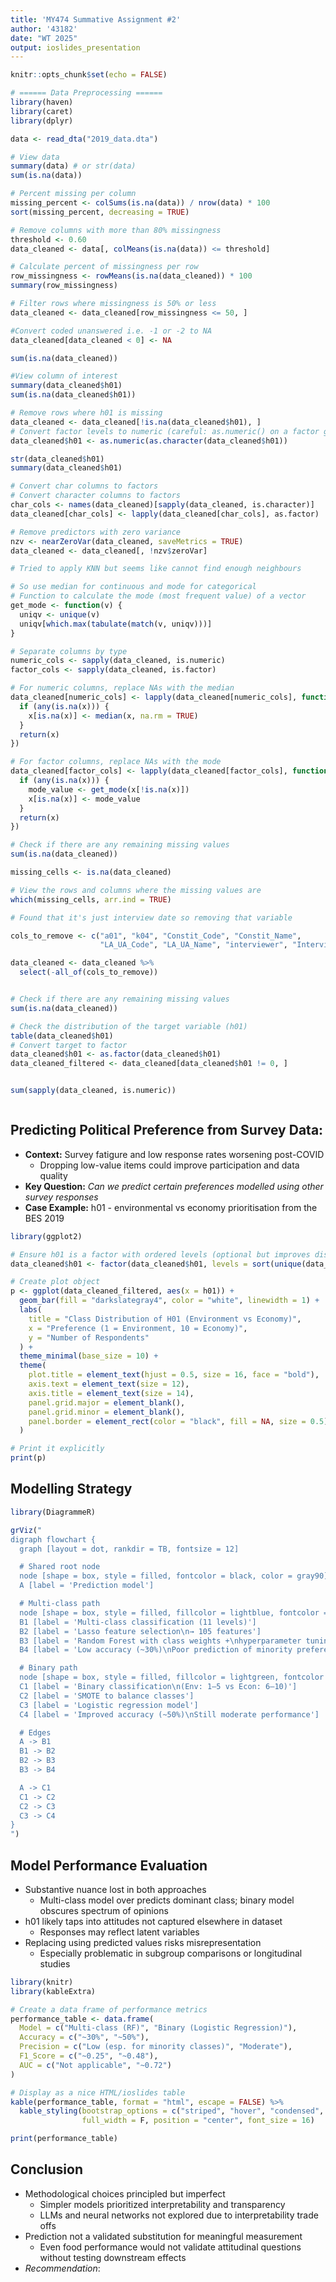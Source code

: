 ```yaml
---
title: 'MY474 Summative Assignment #2'
author: '43182'
date: "WT 2025"
output: ioslides_presentation
---
```


```r
knitr::opts_chunk$set(echo = FALSE)
```

```r
# ====== Data Preprocessing ======
library(haven)
library(caret)
library(dplyr)

data <- read_dta("2019_data.dta")

# View data
summary(data) # or str(data)
sum(is.na(data))

# Percent missing per column
missing_percent <- colSums(is.na(data)) / nrow(data) * 100
sort(missing_percent, decreasing = TRUE)

# Remove columns with more than 80% missingness
threshold <- 0.60
data_cleaned <- data[, colMeans(is.na(data)) <= threshold]

# Calculate percent of missingness per row
row_missingness <- rowMeans(is.na(data_cleaned)) * 100
summary(row_missingness)

# Filter rows where missingness is 50% or less
data_cleaned <- data_cleaned[row_missingness <= 50, ]

#Convert coded unanswered i.e. -1 or -2 to NA
data_cleaned[data_cleaned < 0] <- NA

sum(is.na(data_cleaned))

#View column of interest
summary(data_cleaned$h01)
sum(is.na(data_cleaned$h01))

# Remove rows where h01 is missing
data_cleaned <- data_cleaned[!is.na(data_cleaned$h01), ]
# Convert factor levels to numeric (careful: as.numeric() on a factor gives level index, not the label!)
data_cleaned$h01 <- as.numeric(as.character(data_cleaned$h01))

str(data_cleaned$h01)
summary(data_cleaned$h01)

# Convert char columns to factors
# Convert character columns to factors
char_cols <- names(data_cleaned)[sapply(data_cleaned, is.character)]
data_cleaned[char_cols] <- lapply(data_cleaned[char_cols], as.factor)

# Remove predictors with zero variance
nzv <- nearZeroVar(data_cleaned, saveMetrics = TRUE)
data_cleaned <- data_cleaned[, !nzv$zeroVar]

# Tried to apply KNN but seems like cannot find enough neighbours 

# So use median for continuous and mode for categorical
# Function to calculate the mode (most frequent value) of a vector
get_mode <- function(v) {
  uniqv <- unique(v)
  uniqv[which.max(tabulate(match(v, uniqv)))]
}

# Separate columns by type
numeric_cols <- sapply(data_cleaned, is.numeric)
factor_cols <- sapply(data_cleaned, is.factor)

# For numeric columns, replace NAs with the median
data_cleaned[numeric_cols] <- lapply(data_cleaned[numeric_cols], function(x) {
  if (any(is.na(x))) {
    x[is.na(x)] <- median(x, na.rm = TRUE)
  }
  return(x)
})

# For factor columns, replace NAs with the mode
data_cleaned[factor_cols] <- lapply(data_cleaned[factor_cols], function(x) {
  if (any(is.na(x))) {
    mode_value <- get_mode(x[!is.na(x)])
    x[is.na(x)] <- mode_value
  }
  return(x)
})

# Check if there are any remaining missing values
sum(is.na(data_cleaned))

missing_cells <- is.na(data_cleaned)

# View the rows and columns where the missing values are
which(missing_cells, arr.ind = TRUE)

# Found that it's just interview date so removing that variable

cols_to_remove <- c("a01", "k04", "Constit_Code", "Constit_Name", 
                    "LA_UA_Code", "LA_UA_Name", "interviewer", "Interview_Date", "Stratumlabel", "Stratumlabel2")

data_cleaned <- data_cleaned %>%
  select(-all_of(cols_to_remove))


# Check if there are any remaining missing values
sum(is.na(data_cleaned))

# Check the distribution of the target variable (h01)
table(data_cleaned$h01)
# Convert target to factor
data_cleaned$h01 <- as.factor(data_cleaned$h01)
data_cleaned_filtered <- data_cleaned[data_cleaned$h01 != 0, ]


sum(sapply(data_cleaned, is.numeric))


```

```r

```

## Predicting Political Preference from Survey Data: 
  * **Context:** Survey fatigure and low response rates worsening post-COVID
    * Dropping low-value items could improve participation and data quality
  * **Key Question:** *Can we predict certain preferences modelled using other survey responses*
  * **Case Example:** h01 - environmental vs economy prioritisation from the BES 2019
```r
library(ggplot2)

# Ensure h01 is a factor with ordered levels (optional but improves display)
data_cleaned$h01 <- factor(data_cleaned$h01, levels = sort(unique(data_cleaned$h01)))

# Create plot object
p <- ggplot(data_cleaned_filtered, aes(x = h01)) +
  geom_bar(fill = "darkslategray4", color = "white", linewidth = 1) +
  labs(
    title = "Class Distribution of H01 (Environment vs Economy)",
    x = "Preference (1 = Environment, 10 = Economy)",
    y = "Number of Respondents"
  ) +
  theme_minimal(base_size = 10) +
  theme(
    plot.title = element_text(hjust = 0.5, size = 16, face = "bold"),
    axis.text = element_text(size = 12),
    axis.title = element_text(size = 14),
    panel.grid.major = element_blank(),
    panel.grid.minor = element_blank(),
    panel.border = element_rect(color = "black", fill = NA, size = 0.5)
  )

# Print it explicitly
print(p)
```

## Modelling Strategy
```r
library(DiagrammeR)

grViz("
digraph flowchart {
  graph [layout = dot, rankdir = TB, fontsize = 12]

  # Shared root node
  node [shape = box, style = filled, fontcolor = black, color = gray90]
  A [label = 'Prediction model']

  # Multi-class path
  node [shape = box, style = filled, fillcolor = lightblue, fontcolor = black]
  B1 [label = 'Multi-class classification (11 levels)']
  B2 [label = 'Lasso feature selection\n→ 105 features']
  B3 [label = 'Random Forest with class weights +\nhyperparameter tuning']
  B4 [label = 'Low accuracy (~30%)\nPoor prediction of minority preferences']

  # Binary path
  node [shape = box, style = filled, fillcolor = lightgreen, fontcolor = white]
  C1 [label = 'Binary classification\n(Env: 1–5 vs Econ: 6–10)']
  C2 [label = 'SMOTE to balance classes']
  C3 [label = 'Logistic regression model']
  C4 [label = 'Improved accuracy (~50%)\nStill moderate performance']

  # Edges
  A -> B1
  B1 -> B2
  B2 -> B3
  B3 -> B4

  A -> C1
  C1 -> C2
  C2 -> C3
  C3 -> C4
}
")
```

## Model Performance Evaluation 
  * Substantive nuance lost in both approaches 
    * Multi-class model over predicts dominant class; binary model obscures spectrum of opinions 
  * h01 likely taps into attitudes not captured elsewhere in dataset
    * Responses may reflect latent variables
  * Replacing using predicted values risks misrepresentation 
    * Especially problematic in subgroup comparisons or longitudinal studies 

```r
library(knitr)
library(kableExtra)

# Create a data frame of performance metrics
performance_table <- data.frame(
  Model = c("Multi-class (RF)", "Binary (Logistic Regression)"),
  Accuracy = c("~30%", "~50%"),
  Precision = c("Low (esp. for minority classes)", "Moderate"),
  F1_Score = c("~0.25", "~0.48"),
  AUC = c("Not applicable", "~0.72")
)

# Display as a nice HTML/ioslides table
kable(performance_table, format = "html", escape = FALSE) %>%
  kable_styling(bootstrap_options = c("striped", "hover", "condensed", "responsive"), 
                full_width = F, position = "center", font_size = 16)

print(performance_table)
```

## Conclusion
  * Methodological choices principled but imperfect
    * Simpler models prioritized interpretability and transparency
    * LLMs and neural networks not explored due to interpretability trade offs
    
  * Prediction not a validated substitution for meaningful measurement
    * Even food performance would not validate attitudinal questions without testing downstream effects
    
  * *Recommendation*: 

